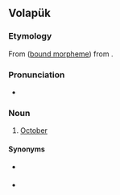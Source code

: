 ==Volapük==

===Etymology===
From {{suffix|vo|bals|t1=ten”, [[supersede]]d by “{{l|vo|deg}}|-ul|t2=month}} ([[bound morpheme]]) from {{l|vo|mul||month}}.

===Pronunciation===
* {{IPA|[bal.ˈsul]|lang=vo}}

===Noun===
{{head|vo|noun}}

# {{lb|vo|obsolete}} [[October]]

====Synonyms====
* {{l|vo|otul}} {{q|obsolete, [[Original Volapük]]}}
* {{l|vo|tobul}} {{q|[[New Volapük]]}}
